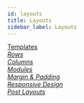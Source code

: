 ```yaml
---
id: layouts
title: Layouts
sidebar_label: Layouts
---
```


<a className="jump-to" href="/beaver-builder/layouts/templates/layout-templates-overview" aria-label="Templates">
  <div className="jump-to--main">
    Templates
  </div>
  <div className="jump-to--icon">
    <i className="fas fa-chevron-right" />
  </div>
</a>

<a className="jump-to" href="/beaver-builder/layouts/rows/add-prebuilt-rows-to-your-content" aria-label="Rows">
  <div className="jump-to--main">
    Rows
  </div>
  <div className="jump-to--icon">
    <i className="fas fa-chevron-right" />
  </div>
</a>

<a className="jump-to" href="/beaver-builder/layouts/columns/column-layouts-overview" aria-label="Columns">
  <div className="jump-to--main">
    Columns
  </div>
  <div className="jump-to--icon">
    <i className="fas fa-chevron-right" />
  </div>
</a>

<a className="jump-to" href="/beaver-builder/layouts/modules/module-overview" aria-label="Modules">
  <div className="jump-to--main">
    Modules
  </div>
  <div className="jump-to--icon">
    <i className="fas fa-chevron-right" />
  </div>
</a>

<a className="jump-to" href="/beaver-builder/layouts/advanced-tab/spacing" aria-label="Margin and Padding">
  <div className="jump-to--main">
    Margin & Padding
  </div>
  <div className="jump-to--icon">
    <i className="fas fa-chevron-right" />
  </div>
</a>

<a className="jump-to" href="/beaver-builder/layouts/responsive-design/" aria-label="Responsive Design">
  <div className="jump-to--main">
    Responsive Design
  </div>
  <div className="jump-to--icon">
    <i className="fas fa-chevron-right" />
  </div>
</a>

<a className="jump-to" href="/beaver-builder/layouts/post-layouts/how-beaver-builder-works-with-blogs-and-custom-post-types-start-here" aria-label="Post Layouts">
  <div className="jump-to--main">
    Post Layouts
  </div>
  <div className="jump-to--icon">
    <i className="fas fa-chevron-right" />
  </div>
</a>
